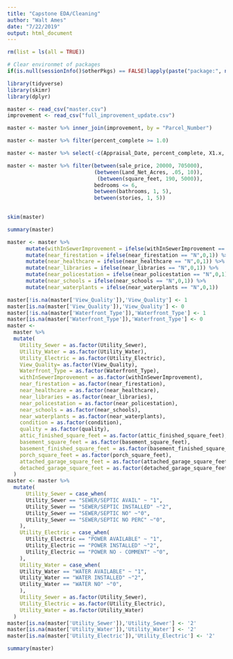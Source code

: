 ```yaml
---
title: "Capstone EDA/Cleaning"
author: "Walt Ames"
date: "7/22/2019"
output: html_document
---
```


```r

rm(list = ls(all = TRUE)) 

# Clear environmet of packages
if(is.null(sessionInfo()$otherPkgs) == FALSE)lapply(paste("package:", names(sessionInfo()$otherPkgs), sep=""), detach, character.only = TRUE, unload = TRUE)
```

```r
library(tidyverse)
library(skimr)
library(dplyr)
```

```r
master <- read_csv("master.csv")
improvement <- read_csv("full_improvement_update.csv")
```

```r
master <- master %>% inner_join(improvement, by = "Parcel_Number")
```


```r
master <- master %>% filter(percent_complete >= 1.0)
```

```r
master <- master %>% select(-c(Appraisal_Date, percent_complete, X1.x, X1.y, row_num))
```

```r
master <- master %>% filter(between(sale_price, 20000, 705000),
                            (between(Land_Net_Acres, .05, 10)),
                             (between(square_feet, 190, 5000)),
                            bedrooms <= 6,
                            between(bathrooms, 1, 5),
                            between(stories, 1, 5))
                          
```


```r
skim(master)
```

```r
summary(master)
```

```r
master <- master %>%
      mutate(withInSewerImprovement = ifelse(withInSewerImprovement == "N",0,1)) %>%
      mutate(near_firestation = ifelse(near_firestation == "N",0,1)) %>%
      mutate(near_healthcare = ifelse(near_healthcare == "N",0,1)) %>%
      mutate(near_libraries = ifelse(near_libraries == "N",0,1)) %>%
      mutate(near_policestation = ifelse(near_policestation == "N",0,1)) %>%
      mutate(near_schools = ifelse(near_schools == "N",0,1)) %>%
      mutate(near_waterplants = ifelse(near_waterplants == "N",0,1))
```



```r
master[!is.na(master['View_Quality']),'View_Quality'] <- 1
master[is.na(master['View_Quality']),'View_Quality'] <- 0
master[!is.na(master['Waterfront_Type']),'Waterfront_Type'] <- 1
master[is.na(master['Waterfront_Type']),'Waterfront_Type'] <- 0
master <- 
  master %>%
  mutate(
    Utility_Sewer = as.factor(Utility_Sewer),
    Utility_Water = as.factor(Utility_Water),
    Utility_Electric = as.factor(Utility_Electric),
    View_Quality= as.factor(View_Quality),
    Waterfront_Type = as.factor(Waterfront_Type),
    withInSewerImprovement = as.factor(withInSewerImprovement),
    near_firestation = as.factor(near_firestation),
    near_healthcare = as.factor(near_healthcare),
    near_libraries = as.factor(near_libraries),
    near_policestation = as.factor(near_policestation),
    near_schools = as.factor(near_schools),
    near_waterplants = as.factor(near_waterplants),
    condition = as.factor(condition),
    quality = as.factor(quality),
    attic_finished_square_feet = as.factor(attic_finished_square_feet),
    basement_square_feet = as.factor(basement_square_feet),
    basement_finished_square_feet = as.factor(basement_finished_square_feet),
    porch_square_feet = as.factor(porch_square_feet),
    attached_garage_square_feet = as.factor(attached_garage_square_feet),
    detached_garage_square_feet = as.factor(detached_garage_square_feet)
  )
master <- master %>%
  mutate(
      Utility_Sewer = case_when(
      Utility_Sewer == "SEWER/SEPTIC AVAIL" ~ "1",
      Utility_Sewer == "SEWER/SEPTIC INSTALLED" ~"2",
      Utility_Sewer == "SEWER/SEPTIC NO" ~"0",
      Utility_Sewer == "SEWER/SEPTIC NO PERC" ~"0",
    ),
    Utility_Electric = case_when(
      Utility_Electric == "POWER AVAILABLE" ~ "1",
      Utility_Electric == "POWER INSTALLED" ~"2",
      Utility_Electric == "POWER NO - COMMENT" ~"0",
    ),
    Utility_Water = case_when(
    Utility_Water == "WATER AVAILABLE" ~ "1",
    Utility_Water == "WATER INSTALLED" ~"2",
    Utility_Water == "WATER NO" ~"0",
    ),
    Utility_Sewer = as.factor(Utility_Sewer),
    Utility_Electric = as.factor(Utility_Electric),
    Utility_Water = as.factor(Utility_Water)
  )
master[is.na(master['Utility_Sewer']),'Utility_Sewer'] <- '2'
master[is.na(master['Utility_Water']),'Utility_Water'] <- '2'
master[is.na(master['Utility_Electric']),'Utility_Electric'] <- '2'
```


```r
summary(master)
```

```r

```

```r

```

```r

```
